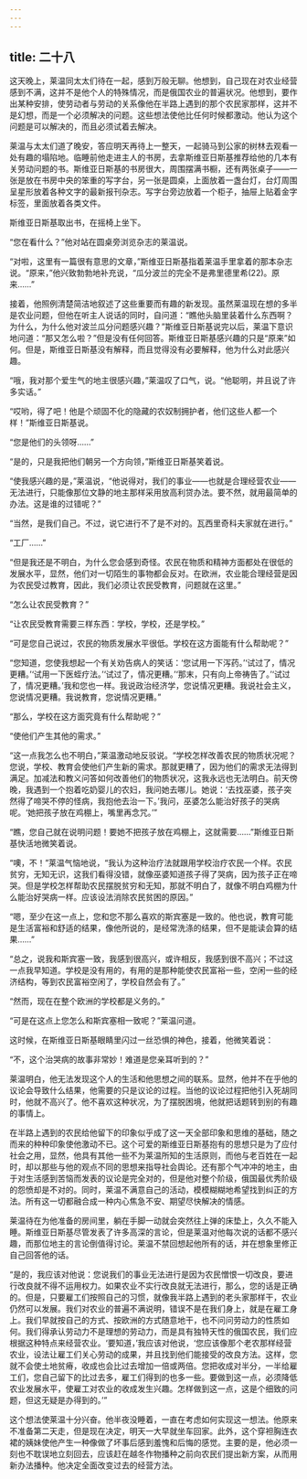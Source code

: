 ```yaml
---
---
---
```

title: 二十八
---




这天晚上，莱温同太太们待在一起，感到万般无聊。他想到，自己现在对农业经营感到不满，这并不是他个人的特殊情况，而是俄国农业的普遍状况。他想到，要作出某种安排，使劳动者与劳动的关系像他在半路上遇到的那个农民家那样，这并不是幻想，而是一个必须解决的问题。这些想法使他比任何时候都激动。他认为这个问题是可以解决的，而且必须试着去解决。

莱温与太太们道了晚安，答应明天再待上一整天，一起骑马到公家的树林去观看一处有趣的塌陷地。临睡前他走进主人的书房，去拿斯维亚日斯基推荐给他的几本有关劳动问题的书。斯维亚日斯基的书房很大，周围摆满书橱，还有两张桌子——一张是放在书房中央的笨重的写字台，另一张是圆桌，上面放着一盏台灯，台灯周围呈星形放着各种文字的最新报刊杂志。写字台旁边放着一个柜子，抽屉上贴着金字标签，里面放着各类文件。

斯维亚日斯基取出书，在摇椅上坐下。

“您在看什么？”他对站在圆桌旁浏览杂志的莱温说。

“对啦，这里有一篇很有意思的文章，”斯维亚日斯基指着莱温手里拿着的那本杂志说。“原来，”他兴致勃勃地补充说，“瓜分波兰的完全不是弗里德里希(22)。原来……”

接着，他照例清楚简洁地叙述了这些重要而有趣的新发现。虽然莱温现在想的多半是农业问题，但他在听主人说话的同时，自问道：“瞧他头脑里装着什么东西啊？为什么，为什么他对波兰瓜分问题感兴趣？”斯维亚日斯基说完以后，莱温下意识地问道：“那又怎么啦？”但是没有任何回答。斯维亚日斯基感兴趣的只是“原来”如何。但是，斯维亚日斯基没有解释，而且觉得没有必要解释，他为什么对此感兴趣。

“哦，我对那个爱生气的地主很感兴趣，”莱温叹了口气，说。“他聪明，并且说了许多实话。”

“哎哟，得了吧！他是个顽固不化的隐藏的农奴制拥护者，他们这些人都一个样！”斯维亚日斯基说。

“您是他们的头领呀……”

“是的，只是我把他们朝另一个方向领，”斯维亚日斯基笑着说。

“使我感兴趣的是，”莱温说，“他说得对，我们的事业——也就是合理经营农业——无法进行，只能像那位文静的地主那样采用放高利贷办法。要不然，就用最简单的办法。这是谁的过错呢？”

“当然，是我们自己。不过，说它进行不了是不对的。瓦西里奇科夫家就在进行。”

“工厂……”

“但是我还是不明白，为什么您会感到奇怪。农民在物质和精神方面都处在很低的发展水平，显然，他们对一切陌生的事物都会反对。在欧洲，农业能合理经营是因为农民受过教育，因此，我们必须让农民受教育，问题就在这里。”

“怎么让农民受教育？”

“让农民受教育需要三样东西：学校，学校，还是学校。”

“可是您自己说过，农民的物质发展水平很低。学校在这方面能有什么帮助呢？”

“您知道，您使我想起一个有关劝告病人的笑话：‘您试用一下泻药。’‘试过了，情况更糟。’‘试用一下医蛭疗法。’‘试过了，情况更糟。’‘那末，只有向上帝祷告了。’‘试过了，情况更糟。’我和您也一样。我说政治经济学，您说情况更糟。我说社会主义，您说情况更糟。我说教育，您说情况更糟。”

“那么，学校在这方面究竟有什么帮助呢？”

“使他们产生其他的需求。”

“这一点我怎么也不明白，”莱温激动地反驳说。“学校怎样改善农民的物质状况呢？您说，学校、教育会使他们产生新的需求。那就更糟了，因为他们的需求无法得到满足。加减法和教义问答如何改善他们的物质状况，这我永远也无法明白。前天傍晚，我遇到一个抱着吃奶婴儿的农妇，我问她去哪儿。她说：‘去找巫婆，孩子突然得了啼哭不停的怪病，我抱他去治一下。’我问，巫婆怎么能治好孩子的哭病呢。‘她把孩子放在鸡棚上，嘴里再念咒。’”

“瞧，您自己就在说明问题！要她不把孩子放在鸡棚上，这就需要……”斯维亚日斯基快活地微笑着说。

“噢，不！”莱温气恼地说，“我认为这种治疗法就跟用学校治疗农民一个样。农民贫穷，无知无识，这我们看得没错，就像巫婆知道孩子得了哭病，因为孩子正在啼哭。但是学校怎样帮助农民摆脱贫穷和无知，那就不明白了，就像不明白鸡棚为什么能治好哭病一样。应该设法消除农民贫困的原因。”

“嗯，至少在这一点上，您和您不那么喜欢的斯宾塞是一致的。他也说，教育可能是生活富裕和舒适的结果，像他所说的，是经常洗涤的结果，但不是能读会算的结果……”

“总之，说我和斯宾塞一致，我感到很高兴，或许相反，我感到很不高兴；不过这一点我早知道。学校是没有用的，有用的是那种能使农民富裕一些，空闲一些的经济结构，等到农民富裕空闲了，学校自然会有了。”

“然而，现在在整个欧洲的学校都是义务的。”

“可是在这点上您怎么和斯宾塞相一致呢？”莱温问道。

这时候，在斯维亚日斯基眼睛里闪过一丝恐惧的神色，接着，他微笑着说：

“不，这个治哭病的故事非常妙！难道是您亲耳听到的？”

莱温明白，他无法发现这个人的生活和他思想之间的联系。显然，他并不在乎他的议论会导致什么结果，他需要的只是议论的过程。当他的议论过程把他引入死胡同时，他就不高兴了。他不喜欢这种状况，为了摆脱困境，他就把话题转到别的有趣的事情上。

在半路上遇到的农民给他留下的印象似乎成了这一天全部印象和思维的基础，随之而来的种种印象使他激动不已。这个可爱的斯维亚日斯基抱有的思想只是为了应付社会之用，显然，他具有其他一些不为莱温所知的生活原则，而他与老百姓在一起时，却以那些与他的观点不同的思想来指导社会舆论。还有那个气冲冲的地主，由于对生活感到苦恼而发表的议论是完全对的，但是他对整个阶级，俄国最优秀阶级的怨愤却是不对的。同时，莱温不满意自己的活动，模模糊糊地希望找到纠正的方法。所有这一切都融合成一种内心焦急不安、期望尽快解决的情感。

莱温待在为他准备的房间里，躺在手脚一动就会突然往上弹的床垫上，久久不能入睡。斯维亚日斯基尽管发表了许多高深的言论，但是莱温对他每次说的话都不感兴趣，而那位地主的言论倒值得讨论。莱温不禁回想起他所有的话，并在想象里修正自己回答他的话。

“是的，我应该对他说：您说我们的事业无法进行是因为农民憎恨一切改良，要进行改良就不得不运用权力。如果农业不实行改良就无法进行，那么，您的话是正确的。但是，只要雇工们按照自己的习惯，就像我半路上遇到的老头家那样干，农业仍然可以发展。我们对农业的普遍不满说明，错误不是在我们身上，就是在雇工身上。我们早就按自己的方式、按欧洲的方式随意地干，也不问问劳动力的性质如何。我们得承认劳动力不是理想的劳动力，而是具有独特天性的俄国农民，我们应根据这种特点来经营农业。‘要知道，’我应该对他说，‘您应该像那个老农那样经营农业，设法让雇工们关心劳动的成果，并且找到他们能接受的改良方法。这样，您就不会使土地贫瘠，收成也会比过去增加一倍或两倍。您把收成对半分，一半给雇工们，您自己留下的比过去多，雇工们得到的也多一些。要做到这一点，必须降低农业发展水平，使雇工对农业的收成发生兴趣。怎样做到这一点，这是个细致的问题，但这无疑是办得到的。’”

这个想法使莱温十分兴奋。他半夜没睡着，一直在考虑如何实现这一想法。他原来不准备第二天走，但是现在决定，明天一大早就坐车回家。此外，这个穿袒胸连衣裙的姨妹使他产生一种像做了坏事后感到羞愧和后悔的感觉。主要的是，他必须一刻也不耽误地立刻回去，应该赶在越冬作物播种之前向农民们提出新方案，从而用新办法播种。他决定全面改变过去的经营方法。